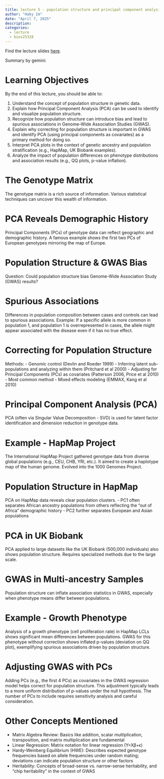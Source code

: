 ```yaml
---
title: lecture 5 - population structure and principal component analysis
author: "Haky Im"
date: "April 7, 2025"
description: 
categories:
  - lecture
  - bios25328
---
```


Find the lecture slides [here](https://www.icloud.com/keynote/03b4LOX0faHLSVqfRNY94WwbQ#L5-Population-Structure-PCA-2025).

Summary by gemini:

# Learning Objectives

By the end of this lecture, you should be able to:

1. Understand the concept of population structure in genetic data.
2. Explain how Principal Component Analysis (PCA) can be used to identify and visualize population structure.
3. Recognize how population structure can introduce bias and lead to spurious associations in Genome-Wide Association Studies (GWAS).
4. Explain why correcting for population structure is important in GWAS and identify PCA (using principal components as covariates) as a primary method for doing so.
5. Interpret PCA plots in the context of genetic ancestry and population stratification (e.g., HapMap, UK Biobank examples).
6. Analyze the impact of population differences on phenotype distributions and association results (e.g., QQ plots, p-value inflation).

# The Genotype Matrix
The genotype matrix is a rich source of information. Various statistical techniques can uncover this wealth of information.

# PCA Reveals Demographic History
Principal Components (PCs) of genotype data can reflect geographic and demographic history. A famous example shows the first two PCs of European genotypes mirroring the map of Europe.

# Population Structure & GWAS Bias
Question: Could population structure bias Genome-Wide Association Study (GWAS) results?

# Spurious Associations
Differences in population composition between cases and controls can lead to spurious associations. Example: If a specific allele is more common in population 1, and population 1 is overrepresented in cases, the allele might appear associated with the disease even if it has no true effect.

# Correcting for Population Structure
Methods:
- Genomic control (Devlin and Roeder 1999)
- Inferring latent sub-populations and analyzing within them (Pritchard et al 2000)
- Adjusting for Principal Components (PCs) as covariates (Patterson 2006, Price et al 2010) - Most common method
- Mixed effects modeling (EMMAX, Kang et al 2010)

# Principal Component Analysis (PCA)
PCA (often via Singular Value Decomposition - SVD) is used for latent factor identification and dimension reduction in genotype data.

# Example - HapMap Project
The International HapMap Project gathered genotype data from diverse global populations (e.g., CEU, CHB, YRI, etc.). It aimed to create a haplotype map of the human genome. Evolved into the 1000 Genomes Project.

# Population Structure in HapMap
PCA on HapMap data reveals clear population clusters.
- PC1 often separates African ancestry populations from others reflecting the "out of Africa" demographic history
- PC2 further separates European and Asian populations

# PCA in UK Biobank
PCA applied to large datasets like the UK Biobank (500,000 individuals) also shows population structure. Requires specialized methods due to the large scale.

# GWAS in Multi-ancestry Samples
Population structure can inflate association statistics in GWAS, especially when phenotype means differ between populations.

# Example - Growth Phenotype
Analysis of a growth phenotype (cell proliferation rate) in HapMap LCLs shows significant mean differences between populations. GWAS for this phenotype without correction shows inflated p-values (deviation on QQ plot), exemplifying spurious associations driven by population structure.

# Adjusting GWAS with PCs
Adding PCs (e.g., the first 4 PCs) as covariates in the GWAS regression model helps correct for population structure. This adjustment typically leads to a more uniform distribution of p-values under the null hypothesis. The number of PCs to include requires sensitivity analysis and careful consideration.

# Other Concepts Mentioned
- Matrix Algebra Review: Basics like addition, scalar multiplication, transposition, and matrix multiplication are fundamental
- Linear Regression: Matrix notation for linear regression (Y=Xβ+ϵ)
- Hardy-Weinberg Equilibrium (HWE): Describes expected genotype frequencies based on allele frequencies under random mating; deviations can indicate population structure or other factors
- Heritability: Concepts of broad-sense vs. narrow-sense heritability, and "chip heritability" in the context of GWAS